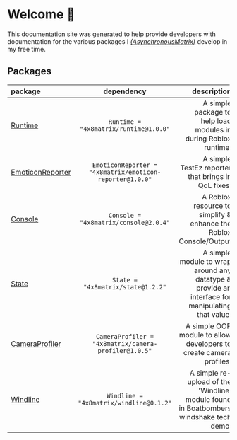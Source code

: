 # Welcome 👋

This documentation site was generated to help provide developers with documentation for the various packages I [*(AsynchronousMatrix)*](https://github.com/4x8Matrix) develop in my free time.

## Packages

| package | dependency | description |
| :----- | :----: | ----: |
| [Runtime](Packages/Runtime) | ```Runtime = "4x8matrix/runtime@1.0.0"``` | A simple package to help load modules in during Roblox runtime. |
| [EmoticonReporter](Packages/EmoticonReporter) | ```EmoticonReporter = "4x8matrix/emoticon-reporter@1.0.0"``` | A simple TestEz reporter that brings in QoL fixes. |
| [Console](Packages/Console) | ```Console = "4x8matrix/console@2.0.4"``` | A Roblox resource to simplify & enhance the Roblox Console/Output |
| [State](Packages/State) | ```State = "4x8matrix/state@1.2.2"``` | A simple module to wrap around any datatype & provide an interface for manipulating that value. |
| [CameraProfiler](Packages/CameraProfiler) | ```CameraProfiler = "4x8matrix/camera-profiler@1.0.5"``` | A simple OOP module to allow developers to create camera profiles. |
| [Windline](Packages/Windline) | ```Windline = "4x8matrix/windline@0.1.2"``` | A simple re-upload of the 'Windline' module found in Boatbombers windshake tech demo. |